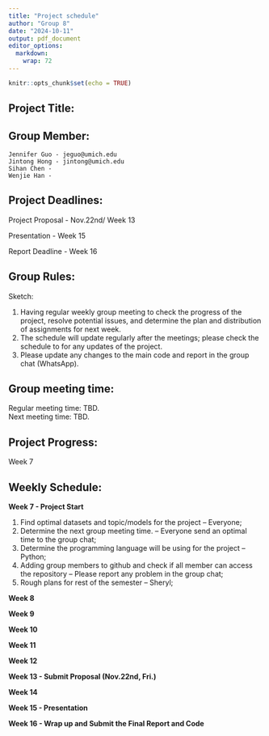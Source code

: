 ```yaml
---
title: "Project schedule"
author: "Group 8"
date: "2024-10-11"
output: pdf_document
editor_options: 
  markdown: 
    wrap: 72
---
```


```r
knitr::opts_chunk$set(echo = TRUE)
```

## Project Title:

## Group Member:

```text
Jennifer Guo - jeguo@umich.edu
Jintong Hong - jintong@umich.edu
Sihan Chen - 
Wenjie Han - 
```

## Project Deadlines:

Project Proposal - Nov.22nd/ Week 13

Presentation - Week 15

Report Deadline - Week 16

## Group Rules:

Sketch:

1.  Having regular weekly group meeting to check the progress of the
    project, resolve potential issues, and determine the plan and
    distribution of assignments for next week.
2.  The schedule will update regularly after the meetings; please check
    the schedule to for any updates of the project.
3.  Please update any changes to the main code and report in the group
    chat (WhatsApp).

## Group meeting time:

Regular meeting time: TBD.\
Next meeting time: TBD.

## Project Progress:

Week 7\

## Weekly Schedule:

**Week 7 - Project Start**

1.  Find optimal datasets and topic/models for the project -- Everyone;\
2.  Determine the next group meeting time. -- Everyone send an optimal
    time to the group chat;\
3.  Determine the programming language will be using for the project --
    Python;\
4.  Adding group members to github and check if all member can access
    the repository -- Please report any problem in the group chat;\
5.  Rough plans for rest of the semester -- Sheryl;

**Week 8**

**Week 9**

**Week 10**

**Week 11**

**Week 12**

**Week 13 - Submit Proposal (Nov.22nd, Fri.)**

**Week 14**

**Week 15 - Presentation**

**Week 16 - Wrap up and Submit the Final Report and Code**
